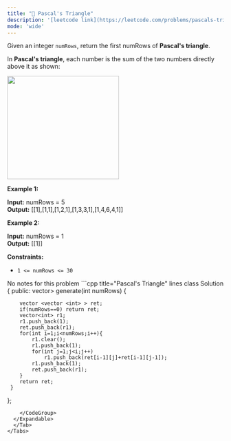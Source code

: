 ```yaml
---
title: "🧩 Pascal's Triangle"
description: '[leetcode link](https://leetcode.com/problems/pascals-triangle/description/)'
mode: 'wide'
---
```

<Tabs>
  <Tab title="Question" icon="circle-question" iconType="regular">
    <Card>
      <p>Given an integer <code>numRows</code>, return the first numRows of <strong>Pascal&#39;s triangle</strong>.</p>  <p>In <strong>Pascal&#39;s triangle</strong>, each number is the sum of the two numbers directly above it as shown:</p> <img alt="" src="https://upload.wikimedia.org/wikipedia/commons/0/0d/PascalTriangleAnimated2.gif" style="height:240px; width:260px" />  <p><strong class="example">Example 1:</strong></p> <strong>Input:</strong> numRows = 5 <br/> <strong>Output:</strong> [[1],[1,1],[1,2,1],[1,3,3,1],[1,4,6,4,1]] <p><strong class="example">Example 2:</strong></p> <strong>Input:</strong> numRows = 1 <br/> <strong>Output:</strong> [[1]]   <p><strong>Constraints:</strong></p>  <ul>  <li><code>1 &lt;= numRows &lt;= 30</code></li> </ul> 
    </Card>
  </Tab>
  <Tab title="Solution" icon="lightbulb" iconType="regular" >
    <Card>
      No notes for this problem
</Card>
  <Expandable title="code">
    <CodeGroup dropdown>
```cpp title="Pascal's Triangle" lines
class Solution {
public:
    vector<vector<int>> generate(int numRows) {
       		
       	vector <vector <int> > ret;
       	if(numRows==0) return ret;
       	vector<int> r1;
       	r1.push_back(1);
       	ret.push_back(r1);
       	for(int i=1;i<numRows;i++){
       		r1.clear();
       		r1.push_back(1);
       		for(int j=1;j<i;j++)
       			r1.push_back(ret[i-1][j]+ret[i-1][j-1]);
       		r1.push_back(1);
       		ret.push_back(r1);
       	}
       	return ret;
     }
};
```
    </CodeGroup>
  </Expandable>
  </Tab>
</Tabs>